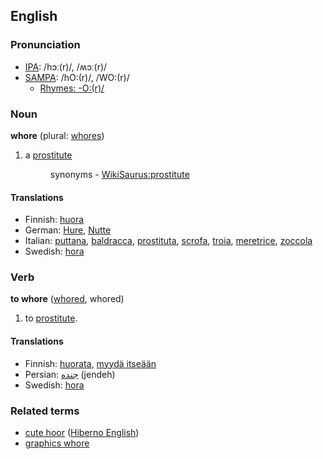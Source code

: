 ==English==
===Pronunciation===
*[[w:IPA|IPA]]: /hɔː(r)/, /ʍɔː(r)/
*[[w:SAMPA|SAMPA]]: /hO:(r)/, /WO:(r)/
**[[Rhymes:English:-O:(r)/|Rhymes: -O:(r)/]]

===Noun===
'''whore''' (plural: [[whores]])

# a [[prostitute]]
#:synonyms - [[WikiSaurus:prostitute]]

====Translations====
*Finnish: [[huora]]
*German:  [[Hure]], [[Nutte]]
*Italian: [[puttana]], [[baldracca]], [[prostituta]], [[scrofa]], [[troia]], [[meretrice]], [[zoccola]]
*Swedish: [[hora]]

===Verb===
'''to whore''' ([[whored]], whored)

# to [[prostitute]].

====Translations====
*Finnish: [[huorata]], [[myydä itseään]]
*Persian: [[جنده]] (jendeh)
*Swedish: [[hora]]

===Related terms===
*[[cute hoor]] ([[Hiberno English]])
*[[graphics whore]]